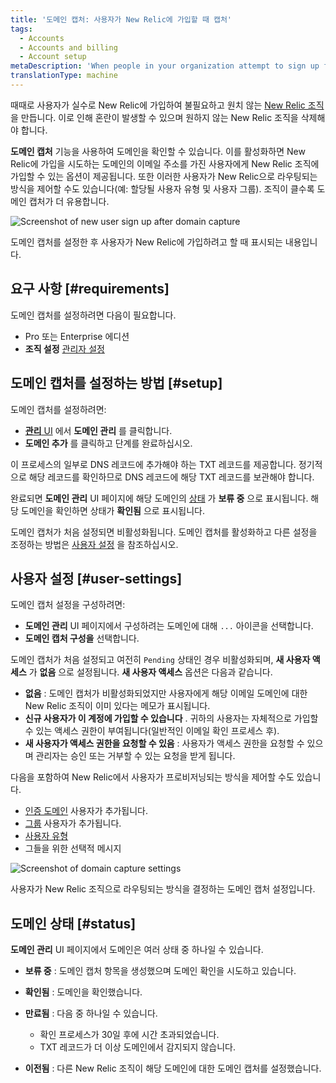 ```yaml
---
title: '도메인 캡처: 사용자가 New Relic에 가입할 때 캡처'
tags:
  - Accounts
  - Accounts and billing
  - Account setup
metaDescription: 'When people in your organization attempt to sign up for New Relic, you can use domain capture to control how they''re routed into your account.'
translationType: machine
---
```





때때로 사용자가 실수로 New Relic에 가입하여 불필요하고 원치 않는 [New Relic 조직](/docs/accounts/accounts-billing/account-structure/new-relic-account-structure) 을 만듭니다. 이로 인해 혼란이 발생할 수 있으며 원하지 않는 New Relic 조직을 삭제해야 합니다.

**도메인 캡처** 기능을 사용하여 도메인을 확인할 수 있습니다. 이를 활성화하면 New Relic에 가입을 시도하는 도메인의 이메일 주소를 가진 사용자에게 New Relic 조직에 가입할 수 있는 옵션이 제공됩니다. 또한 이러한 사용자가 New Relic으로 라우팅되는 방식을 제어할 수도 있습니다(예: 할당될 사용자 유형 및 사용자 그룹). 조직이 클수록 도메인 캡처가 더 유용합니다.

<img
  title="Screenshot of new user sign up after domain capture"
  alt="Screenshot of new user sign up after domain capture"
  src={accountsDomainCaptureNewUserLogin}
/>

<figcaption>
  도메인 캡처를 설정한 후 사용자가 New Relic에 가입하려고 할 때 표시되는 내용입니다.
</figcaption>

## 요구 사항 [#requirements]

도메인 캡처를 설정하려면 다음이 필요합니다.

* Pro 또는 Enterprise 에디션
* **조직 설정** [관리자 설정](/docs/accounts/accounts-billing/new-relic-one-user-management/user-management-concepts/#admin-settings)

## 도메인 캡처를 설정하는 방법 [#setup]

도메인 캡처를 설정하려면:

* [**관리** UI](/docs/accounts/accounts-billing/new-relic-one-user-management/user-management-ui-and-tasks/#where) 에서 **도메인 관리** 를 클릭합니다.
* **도메인 추가** 를 클릭하고 단계를 완료하십시오.

이 프로세스의 일부로 DNS 레코드에 추가해야 하는 TXT 레코드를 제공합니다. 정기적으로 해당 레코드를 확인하므로 DNS 레코드에 해당 TXT 레코드를 보관해야 합니다.

완료되면 **도메인 관리** UI 페이지에 해당 도메인의 [상태](#status) 가 **보류 중** 으로 표시됩니다. 해당 도메인을 확인하면 상태가 **확인됨** 으로 표시됩니다.

도메인 캡처가 처음 설정되면 비활성화됩니다. 도메인 캡처를 활성화하고 다른 설정을 조정하는 방법은 [사용자 설정](#user-settings) 을 참조하십시오.

## 사용자 설정 [#user-settings]

도메인 캡처 설정을 구성하려면:

* **도메인 관리** UI 페이지에서 구성하려는 도메인에 대해 `...` 아이콘을 선택합니다.
* **도메인 캡처 구성을** 선택합니다.

도메인 캡처가 처음 설정되고 여전히 `Pending` 상태인 경우 비활성화되며, **새 사용자 액세스** 가 **없음** 으로 설정됩니다. **새 사용자 액세스** 옵션은 다음과 같습니다.

* **없음** : 도메인 캡처가 비활성화되었지만 사용자에게 해당 이메일 도메인에 대한 New Relic 조직이 이미 있다는 메모가 표시됩니다.
* **신규 사용자가 이 계정에 가입할 수 있습니다** . 귀하의 사용자는 자체적으로 가입할 수 있는 액세스 권한이 부여됩니다(일반적인 이메일 확인 프로세스 후).
* **새 사용자가 액세스 권한을 요청할 수 있음** : 사용자가 액세스 권한을 요청할 수 있으며 관리자는 승인 또는 거부할 수 있는 요청을 받게 됩니다.

다음을 포함하여 New Relic에서 사용자가 프로비저닝되는 방식을 제어할 수도 있습니다.

* [인증 도메인](/docs/accounts/accounts-billing/new-relic-one-user-management/authentication-domains-saml-sso-scim-more) 사용자가 추가됩니다.
* [그룹](/docs/accounts/accounts-billing/new-relic-one-user-management/user-management-concepts#groups) 사용자가 추가됩니다.
* [사용자 유형](/docs/accounts/accounts-billing/new-relic-one-user-management/user-type)
* 그들을 위한 선택적 메시지

<img
  title="Screenshot of domain capture settings"
  alt="Screenshot of domain capture settings"
  src={accountsDomainCaptureSettings}
/>

<figcaption>
  사용자가 New Relic 조직으로 라우팅되는 방식을 결정하는 도메인 캡처 설정입니다.
</figcaption>

## 도메인 상태 [#status]

**도메인 관리** UI 페이지에서 도메인은 여러 상태 중 하나일 수 있습니다.

* **보류 중** : 도메인 캡처 항목을 생성했으며 도메인 확인을 시도하고 있습니다.

* **확인됨** : 도메인을 확인했습니다.

* **만료됨** : 다음 중 하나일 수 있습니다.

  * 확인 프로세스가 30일 후에 시간 초과되었습니다.
  * TXT 레코드가 더 이상 도메인에서 감지되지 않습니다.

* **이전됨** : 다른 New Relic 조직이 해당 도메인에 대한 도메인 캡처를 설정했습니다.